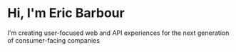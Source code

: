 # Hi, I'm Eric Barbour

I'm creating user-focused web and API experiences for the next generation of consumer-facing companies
